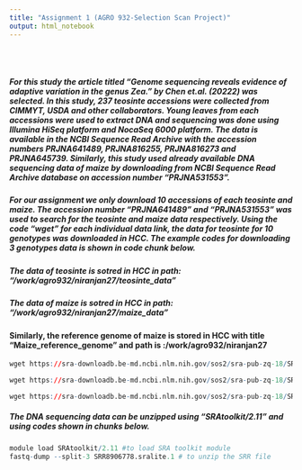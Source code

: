 ```yaml
---
title: "Assignment 1 (AGRO 932-Selection Scan Project)"
output: html_notebook
---
```

<br><br>

##### For this study the article titled "Genome sequencing reveals evidence of adaptive variation in the genus Zea." by Chen et.al. (20222) was selected. In this study, 237 teosinte accessions were collected from CIMMYT, USDA and other collaborators. Young leaves from each accessions were used to extract DNA and sequencing was done using Illumina HiSeq platform and NocaSeq 6000 platform. The data is available in the NCBI Sequence Read Archive with the accession numbers PRJNA641489, PRJNA816255, PRJNA816273 and PRJNA645739. Similarly, this study used already available DNA sequencing data of maize by downloading from NCBI Sequence Read Archive database on accession number "PRJNA531553".

##### For our assignment we only download 10 accessions of each teosinte and maize. The accession number "PRJNA641489" and "PRJNA531553" was used to search for the teosinte and maize data respectively. Using the code "wget" for each individual data link, the data for teosinte for 10 genotypes was downloaded in HCC. The example codes for downloading 3 genotypes data is shown in code chunk below.
##### The data of teosinte is sotred in HCC in path: "/work/agro932/niranjan27/teosinte_data"
##### The data of maize is sotred in HCC in path: "/work/agro932/niranjan27/maize_data"
#### Similarly, the reference genome of maize is stored in HCC with title "Maize_reference_genome" and path is :/work/agro932/niranjan27

```r
wget https://sra-downloadb.be-md.ncbi.nlm.nih.gov/sos2/sra-pub-zq-18/SRR012/12460/SRR12460347/SRR12460347.lite.1

wget https://sra-downloadb.be-md.ncbi.nlm.nih.gov/sos2/sra-pub-zq-18/SRR012/12460/SRR12460349/SRR12460349.lite.1

wget https://sra-downloadb.be-md.ncbi.nlm.nih.gov/sos2/sra-pub-zq-18/SRR012/12460/SRR12460350/SRR12460350.lite.1
```
 
##### The DNA sequencing data can be unzipped using "SRAtoolkit/2.11" and using codes shown in chunks below.

```r
module load SRAtoolkit/2.11 #to load SRA toolkit module
fastq-dump --split-3 SRR8906778.sralite.1 # to unzip the SRR file
```






